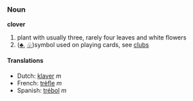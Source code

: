 ===Noun===
'''clover'''

#plant with usually three, rarely four leaves and white flowers
#([[♣]], [[♧]])symbol used on playing cards, see [[clubs]]

====Translations====
*Dutch: [[klaver]] ''m''
*French: [[trèfle]] ''m''
*Spanish: [[trébol]] ''m''